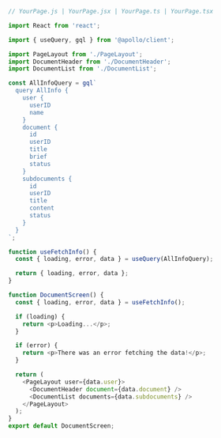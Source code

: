 ```js
// YourPage.js | YourPage.jsx | YourPage.ts | YourPage.tsx

import React from 'react';

import { useQuery, gql } from '@apollo/client';

import PageLayout from './PageLayout';
import DocumentHeader from './DocumentHeader';
import DocumentList from './DocumentList';

const AllInfoQuery = gql`
  query AllInfo {
    user {
      userID
      name
    }
    document {
      id
      userID
      title
      brief
      status
    }
    subdocuments {
      id
      userID
      title
      content
      status
    }
  }
`;

function useFetchInfo() {
  const { loading, error, data } = useQuery(AllInfoQuery);

  return { loading, error, data };
}

function DocumentScreen() {
  const { loading, error, data } = useFetchInfo();

  if (loading) {
    return <p>Loading...</p>;
  }

  if (error) {
    return <p>There was an error fetching the data!</p>;
  }

  return (
    <PageLayout user={data.user}>
      <DocumentHeader document={data.document} />
      <DocumentList documents={data.subdocuments} />
    </PageLayout>
  );
}
export default DocumentScreen;
```

